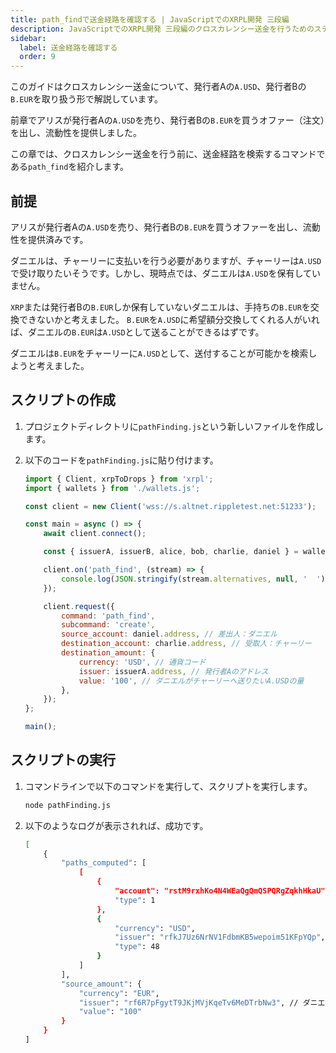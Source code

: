 ```yaml
---
title: path_findで送金経路を確認する | JavaScriptでのXRPL開発 三段編
description: JavaScriptでのXRPL開発 三段編のクロスカレンシー送金を行うためのステップとして、「path_findで送金経路を確認する」方法について解説しているページです。
sidebar:
  label: 送金経路を確認する
  order: 9
---
```



このガイドはクロスカレンシー送金について、発行者Aの`A.USD`、発行者Bの`B.EUR`を取り扱う形で解説しています。

前章でアリスが発行者Aの`A.USD`を売り、発行者Bの`B.EUR`を買うオファー（注文）を出し、流動性を提供しました。

この章では、クロスカレンシー送金を行う前に、送金経路を検索するコマンドである`path_find`を紹介します。

## 前提
アリスが発行者Aの`A.USD`を売り、発行者Bの`B.EUR`を買うオファーを出し、流動性を提供済みです。

ダニエルは、チャーリーに支払いを行う必要がありますが、チャーリーは`A.USD`で受け取りたいそうです。しかし、現時点では、ダニエルは`A.USD`を保有していません。

`XRP`または発行者Bの`B.EUR`しか保有していないダニエルは、手持ちの`B.EUR`を交換できないかと考えました。
`B.EUR`を`A.USD`に希望額分交換してくれる人がいれば、ダニエルの`B.EUR`は`A.USD`として送ることができるはずです。

ダニエルは`B.EUR`をチャーリーに`A.USD`として、送付することが可能かを検索しようと考えました。

## スクリプトの作成

<Steps>

1. プロジェクトディレクトリに`pathFinding.js`という新しいファイルを作成します。
2. 以下のコードを`pathFinding.js`に貼り付けます。

    ```javascript
    import { Client, xrpToDrops } from 'xrpl';
    import { wallets } from './wallets.js';

    const client = new Client('wss://s.altnet.rippletest.net:51233');

    const main = async () => {
        await client.connect();

        const { issuerA, issuerB, alice, bob, charlie, daniel } = wallets;

        client.on('path_find', (stream) => {
            console.log(JSON.stringify(stream.alternatives, null, '  '));
        });

        client.request({
            command: 'path_find',
            subcommand: 'create',
            source_account: daniel.address, // 差出人：ダニエル
            destination_account: charlie.address, // 受取人：チャーリー
            destination_amount: {
                currency: 'USD', // 通貨コード
                issuer: issuerA.address, // 発行者Aのアドレス
                value: '100', // ダニエルがチャーリーへ送りたいA.USDの量
            },
        });
    };

    main();
    ```
</Steps>


## スクリプトの実行

<Steps>

1. コマンドラインで以下のコマンドを実行して、スクリプトを実行します。

    ```bash
    node pathFinding.js
    ```

2. 以下のようなログが表示されれば、成功です。
    ```bash
    [
        {
            "paths_computed": [
                [
                    {
                        "account": "rstM9rxhKo4N4WEaQgQmQSPQRgZqkhHkaU", // 発行者Bのアドレス
                        "type": 1
                    },
                    {
                        "currency": "USD",
                        "issuer": "rfkJ7Uz6NrNV1FdbmKB5wepoim51KFpYQp", // 発行者Aのアドレス
                        "type": 48
                    }
                ]
            ],
            "source_amount": {
                "currency": "EUR",
                "issuer": "rf6R7pFgytT9JKjMVjKqeTv6MeDTrbNw3", // ダニエルのアドレス
                "value": "100"
            }
        }
    ]
    ```
</Steps>